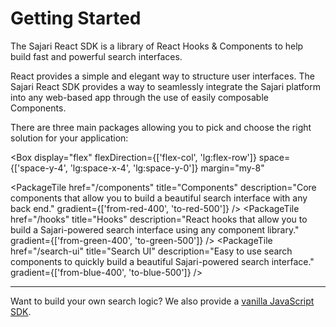 <SEO
  title="Getting Started"
  description="Build a beautiful search interface using our powerful React SDK."
/>

# Getting Started

The Sajari React SDK is a library of React Hooks & Components to help build fast
and powerful search interfaces.

React provides a simple and elegant way to structure user interfaces. The Sajari
React SDK provides a way to seamlessly integrate the Sajari platform into any
web-based app through the use of easily composable Components.

There are three main packages allowing you to pick and choose the right solution
for your application:

<Box
  display="flex"
  flexDirection={['flex-col', 'lg:flex-row']}
  space={['space-y-4', 'lg:space-x-4', 'lg:space-y-0']}
  margin="my-8"
>
  <PackageTile
    href="/components"
    title="Components"
    description="Core components that allow you to build a beautiful search interface with any back end."
    gradient={['from-red-400', 'to-red-500']}
  />
  <PackageTile
    href="/hooks"
    title="Hooks"
    description="React hooks that allow you to build a Sajari-powered search interface using any component library."
    gradient={['from-green-400', 'to-green-500']}
  />
  <PackageTile
    href="/search-ui"
    title="Search UI"
    description="Easy to use search components to quickly build a beautiful Sajari-powered search interface."
    gradient={['from-blue-400', 'to-blue-500']}
  />
</Box>

---

Want to build your own search logic? We also provide a
[vanilla JavaScript SDK](https://github.com/sajari/sdk-js).
